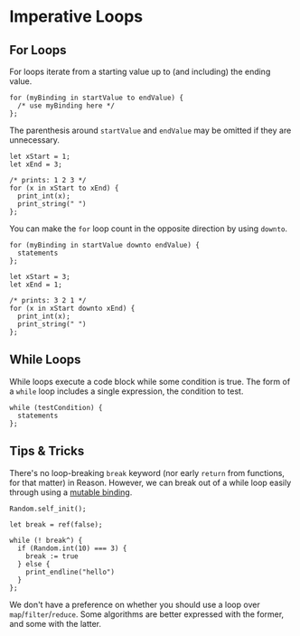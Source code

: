 
# Imperative Loops

## For Loops

For loops iterate from a starting value up to (and including) the ending value.

```reason
for (myBinding in startValue to endValue) {
  /* use myBinding here */
};
```

The parenthesis around `startValue` and `endValue` may be omitted if they are
unnecessary.

```reason
let xStart = 1;
let xEnd = 3;

/* prints: 1 2 3 */
for (x in xStart to xEnd) {
  print_int(x);
  print_string(" ")
};
```

You can make the `for` loop count in the opposite direction by using `downto`.

```reason
for (myBinding in startValue downto endValue) {
  statements
};
```

```reason
let xStart = 3;
let xEnd = 1;

/* prints: 3 2 1 */
for (x in xStart downto xEnd) {
  print_int(x);
  print_string(" ")
};
```

## While Loops

While loops execute a code block while some condition is true. The form of a `while` loop includes a single expression, the condition to test.

```reason
while (testCondition) {
  statements
};
```

## Tips & Tricks

There's no loop-breaking `break` keyword (nor early `return` from functions, for that matter) in Reason. However, we can break out of a while loop easily through using a [mutable binding](mutation.md).

```reason
Random.self_init();

let break = ref(false);

while (! break^) {
  if (Random.int(10) === 3) {
    break := true
  } else {
    print_endline("hello")
  }
};
```

We don't have a preference on whether you should use a loop over `map`/`filter`/`reduce`. Some algorithms are better expressed with the former, and some with the latter.
